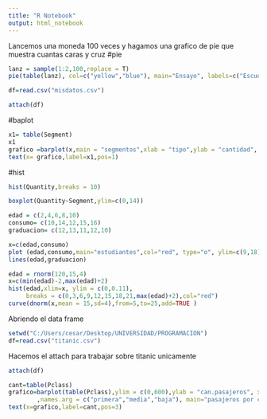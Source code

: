 ```yaml
---
title: "R Notebook"
output: html_notebook
---
```

Lancemos una moneda 100 veces y hagamos una grafico de pie que muestra cuantas caras y cruz
#pie
```r
lanz = sample(1:2,100,replace = T)
pie(table(lanz), col=c("yellow","blue"), main="Ensayo", labels=c("Escudo","Corona"))
```
```r
df=read.csv("misdatos.csv")
```

```r
attach(df)
```

#baplot
```r

x1= table(Segment)
x1
grafico =barplot(x,main = "segmentos",xlab = "tipo",ylab = "cantidad", col = c("yellow","blue","red"))
text(x= grafico,label=x1,pos=1)
```
#hist
```r
hist(Quantity,breaks = 10)
```
```r
boxplot(Quantity~Segment,ylim=c(0,14))
```

```r
edad = c(2,4,6,8,10)
consumo= c(10,14,12,15,16)
graduacion= c(12,13,11,12,10)

x=c(edad,consumo)
plot (edad,consumo,main="estudiantes",col="red", type="o", ylim=c(9,18), xlab = "id estudiantes", ylab="edad",pch=19) 
lines(edad,graduacion)
```

```r
edad = rnorm(120,15,4)
x=c(min(edad)-2,max(edad)+2)
hist(edad,xlim=x, ylim = c(0,0.11),
     breaks = c(0,3,6,9,12,15,18,21,max(edad)+2),col="red")
curve(dnorm(x,mean = 15,sd=4),from=5,to=25,add=TRUE )

```

Abriendo el data frame

```r
setwd("C:/Users/cesar/Desktop/UNIVERSIDAD/PROGRAMACION")
df=read.csv("titanic.csv")
```

Hacemos el attach para trabajar sobre titanic unicamente

```r
attach(df)
```

```r
cant=table(Pclass)
grafico=barplot(table(Pclass),ylim = c(0,600),ylab = "can.pasajeros", xlab = "Clase", col = c("salmon","tomato")
        ,names.arg = c("primera","media","baja"), main="pasajeros por clase")
text(x=grafico,label=cant,pos=3)
```

